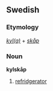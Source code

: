 ==Swedish==
===Etymology===
''[[kyla|kyl(a)]]'' + ''[[skåp]]''
===Noun===
'''kylskåp'''
#[[refridgerator]]

{{sv-noun|gender=Neuter|kylskåp|kylskåpet|kylskåp|kylskåpen|kylskåps|kylskåpets|kylskåps|kylskåpens}}